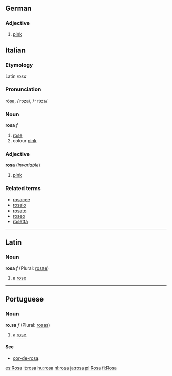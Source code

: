 ==German==
===Adjective===
# [[pink]]
==Italian==
===Etymology===
Latin ''rosa''
===Pronunciation===
rò<u>s</u>a, /ˈrɔza/, /<tt>"rOza</tt>/
===Noun===
'''rosa''' ''f''

# [[rose]]
# colour [[pink]]

===Adjective===
'''rosa''' (''invariable'')

# [[pink]]

===Related terms===
*[[rosacee]]
*[[rosaio]]
*[[rosato]]
*[[roseo]]
*[[rosetta]]

----
==Latin==
=== Noun ===
'''rosa''' ''f'' (Plural: [[rosae]])

#a [[rose]]

----
==Portuguese==
===Noun===
'''ro.sa''' ''f'' (Plural: [[rosas]])

# a [[rose]].

====See====
*[[cor-de-rosa]].

[[es:Rosa]]
[[it:rosa]]
[[hu:rosa]]
[[nl:rosa]]
[[ja:rosa]]
[[pl:Rosa]]
[[fi:Rosa]]